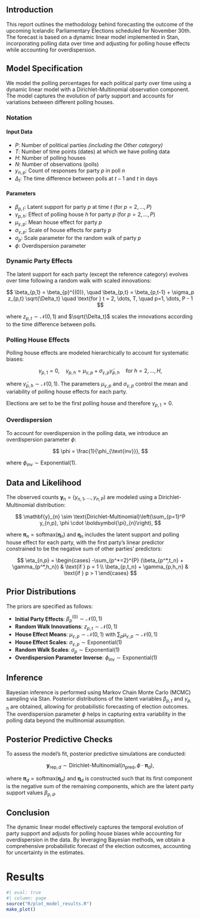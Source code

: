 ## Introduction

This report outlines the methodology behind forecasting the outcome of the upcoming Icelandic Parliamentary Elections scheduled for November 30th. The forecast is based on a dynamic linear model implemented in Stan, incorporating polling data over time and adjusting for polling house effects while accounting for overdispersion.

## Model Specification

We model the polling percentages for each political party over time using a dynamic linear model with a Dirichlet-Multinomial observation component. The model captures the evolution of party support and accounts for variations between different polling houses.

### Notation

#### Input Data

- $P$: Number of political parties *(including the Other category)*
- $T$: Number of time points (dates) at which we have polling data
- $H$: Number of polling houses
- $N$: Number of observations (polls)
- $y_{n,p}$: Count of responses for party $p$ in poll $n$
- $\Delta_t$: The time difference between polls at $t-1$ and $t$ in days

#### Parameters

- $\beta_{p,t}$: Latent support for party $p$ at time $t$ (for $p = 2,\ldots,P$)
- $\gamma_{p,h}$: Effect of polling house $h$ for party $p$ (for $p = 2,\ldots,P$)
- $\mu_{\gamma,p}$: Mean house effect for party $p$
- $\sigma_{\gamma,p}$: Scale of house effects for party $p$
- $\sigma_p$: Scale parameter for the random walk of party $p$
- $\phi$: Overdispersion parameter

### Dynamic Party Effects

The latent support for each party (except the reference category) evolves over time following a random walk with scaled innovations:

$$
\beta_{p,1} = \beta_{p}^{(0)}, \quad \beta_{p,t} = \beta_{p,t-1} + \sigma_p z_{p,t} \sqrt{\Delta_t} \quad \text{for } t = 2, \dots, T, \quad p=1, \dots, P - 1
$$

where $z_{p,t} \sim \mathcal{N}(0, 1)$ and $\sqrt{\Delta_t}$ scales the innovations according to the time difference between polls.

### Polling House Effects

Polling house effects are modeled hierarchically to account for systematic biases:

$$
\gamma_{p,1} = 0, \quad \gamma_{p,h} = \mu_{\gamma,p} + \sigma_{\gamma,p} \tilde{\gamma}_{p,h} \quad \text{for } h = 2, \dots, H,
$$

where $\tilde{\gamma}_{p,h} \sim \mathcal{N}(0, 1)$. The parameters $\mu_{\gamma,p}$ and $\sigma_{\gamma,p}$ control the mean and variability of polling house effects for each party.

Elections are set to be the first polling house and therefore $\gamma_{p,1} = 0$.

### Overdispersion

To account for overdispersion in the polling data, we introduce an overdispersion parameter $\phi$:

$$
\phi = \frac{1}{\phi_{\text{inv}}},
$$

where $\phi_{\text{inv}} \sim \text{Exponential}(1)$.

## Data and Likelihood

The observed counts $\mathbf{y}_{n} = \left(y_{n,1}, \dots, y_{n,P}\right)$ are modeled using a Dirichlet-Multinomial distribution:

$$
\mathbf{y}_{n} \sim \text{Dirichlet-Multinomial}\left(\sum_{p=1}^P y_{n,p}, \phi \cdot \boldsymbol{\pi}_{n}\right),
$$

where $\boldsymbol{\pi}_{n} = \text{softmax}\left(\boldsymbol{\eta}_{n}\right)$ and $\boldsymbol{\eta}_{n}$ includes the latent support and polling house effect for each party, with the first party's linear predictor constrained to be the negative sum of other parties' predictors:

$$
\eta_{n,p} = \begin{cases}
-\sum_{p^*=2}^{P} (\beta_{p^*,t_n} + \gamma_{p^*,h_n}) & \text{if } p = 1 \\
\beta_{p,t_n} + \gamma_{p,h_n} & \text{if } p > 1
\end{cases}
$$

## Prior Distributions

The priors are specified as follows:

- **Initial Party Effects**: $\beta_{p}^{(0)} \sim \mathcal{N}(0, 1)$
- **Random Walk Innovations**: $z_{p,t} \sim \mathcal{N}(0, 1)$
- **House Effect Means**: $\mu_{\gamma,p} \sim \mathcal{N}(0, 1)$ with $\sum_p \mu_{\gamma,p} \sim \mathcal{N}(0, 1)$
- **House Effect Scales**: $\sigma_{\gamma,p} \sim \text{Exponential}(1)$
- **Random Walk Scales**: $\sigma_p \sim \text{Exponential}(1)$
- **Overdispersion Parameter Inverse**: $\phi_{\text{inv}} \sim \text{Exponential}(1)$

## Inference

Bayesian inference is performed using Markov Chain Monte Carlo (MCMC) sampling via Stan. Posterior distributions of the latent variables $\beta_{p,t}$ and $\gamma_{p,h}$ are obtained, allowing for probabilistic forecasting of election outcomes. The overdispersion parameter $\phi$ helps in capturing extra variability in the polling data beyond the multinomial assumption.

## Posterior Predictive Checks

To assess the model's fit, posterior predictive simulations are conducted:

$$
\mathbf{y}_{\text{rep},d} \sim \text{Dirichlet-Multinomial}\left(n_{\text{pred}}, \phi \cdot \boldsymbol{\pi}_{d}\right),
$$

where $\boldsymbol{\pi}_{d} = \text{softmax}\left(\boldsymbol{\eta}_{d}\right)$ and $\boldsymbol{\eta}_{d}$ is constructed such that its first component is the negative sum of the remaining components, which are the latent party support values $\beta_{p,d}$.

## Conclusion

The dynamic linear model effectively captures the temporal evolution of party support and adjusts for polling house biases while accounting for overdispersion in the data. By leveraging Bayesian methods, we obtain a comprehensive probabilistic forecast of the election outcomes, accounting for uncertainty in the estimates.

# Results


```r
#| eval: true
#| column: page
source("R/plot_model_results.R")
make_plot()
```

